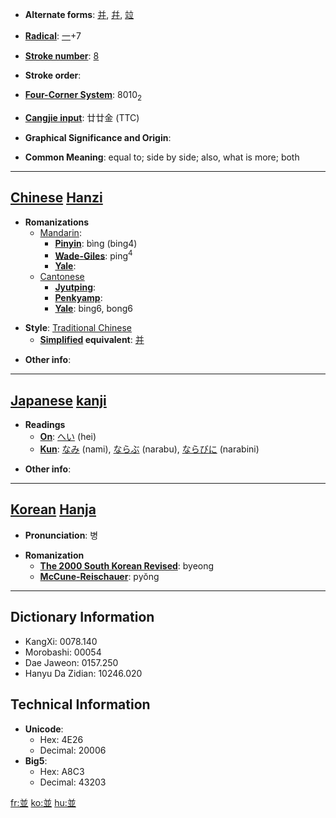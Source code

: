 * '''Alternate forms''': [[并]], [[幷]], [[竝]]

* '''[[Wiktionary:Chinese radical index| Radical]]''': [[Wiktionary:Chinese radical index 一|一]]+7

* '''[[Wiktionary:Chinese total strokes index|Stroke number]]''': [[Wiktionary:Chinese total strokes index 8|8]]

* '''Stroke order''': 

* '''[[Wiktionary:Chinese four corner index|Four-Corner System]]''': 8010<sub>2</sub>

* '''[[Wiktionary:Chinese Cangjie index|Cangjie input]]''': 廿廿金 (TTC)

* '''Graphical Significance and Origin''': 

* '''Common Meaning''': equal to; side by side; also, what is more; both

----

== [[Chinese]] [[Hanzi]] ==

* '''Romanizations'''
** [[Mandarin]]:
*** '''[[Pinyin]]''': bìng (bing4)
*** '''[[Wade-Giles]]''': ping<sup>4</sup>
*** '''[[Yale]]''': 
**[[Cantonese]]
***'''[[Jyutping]]''':
***'''[[Penkyamp]]''': 
***'''[[Yale]]''': bing6, bong6

* '''Style''': [[Traditional Chinese]] 
** '''[[Simplified Chinese|Simplified]] equivalent''': [[并]]

* '''Other info''': 

----

== [[Japanese]] [[kanji]] ==

* '''Readings'''
** '''[[On]]''': [[へい]] (hei)
** '''[[Kun]]''': [[なみ]] (nami), [[ならぶ]] (narabu), [[ならびに]] (narabini)

* '''Other info''':  

----

== [[Korean]] [[Hanja]] ==

* '''Pronunciation''': 병

* '''Romanization'''
** '''[[The 2000 South Korean Revised Romanization|The 2000 South Korean Revised]]''': byeong
** '''[[McCune-Reischauer]]''': pyŏng

----

== Dictionary Information ==

* KangXi: 0078.140
* Morobashi: 00054
* Dae Jaweon: 0157.250
* Hanyu Da Zidian: 10246.020

== Technical Information ==

* '''Unicode''':
** Hex: 4E26
** Decimal: 20006
* '''Big5''':
** Hex: A8C3
** Decimal: 43203

[[fr:並]]
[[ko:並]]
[[hu:並]]